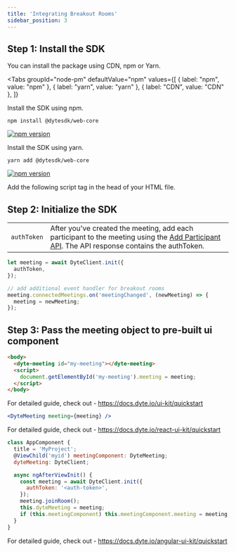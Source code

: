 ```yaml
---
title: 'Integrating Breakout Rooms'
sidebar_position: 3
---
```



## Step 1: Install the SDK

You can install the package using CDN, npm or Yarn.

<Tabs
  groupId="node-pm"
  defaultValue="npm"
  values={[
    { label: "npm", value: "npm" },
    { label: "yarn", value: "yarn" },
    { label: "CDN", value: "CDN" },
  ]}
>
  <TabItem value="npm">
Install the SDK using npm.

```shell
npm install @dytesdk/web-core
```

[![npm version](https://badge.fury.io/js/@dytesdk%2Fweb-core.svg)](https://badge.fury.io/js/@dytesdk%2Fweb-core)

  </TabItem>
  <TabItem value="yarn">
Install the SDK using yarn.

```shell
yarn add @dytesdk/web-core
```

[![npm version](https://badge.fury.io/js/@dytesdk%2Fweb-core.svg)](https://badge.fury.io/js/@dytesdk%2Fweb-core)

  </TabItem>
  <TabItem value="CDN">
Add the following script tag in the head of your HTML file.

  <WebCoreCDNInstallation />
  </TabItem>
</Tabs>

## Step 2: Initialize the SDK

|             |                                                                                                                                                                                   |
| ----------- | --------------------------------------------------------------------------------------------------------------------------------------------------------------------------------- |
| `authToken` | After you've created the meeting, add each participant to the meeting using the [Add Participant API](/api#/operations/add_participant). The API response contains the authToken. |

```js
let meeting = await DyteClient.init({
  authToken,
});

// add additional event handler for breakout rooms
meeting.connectedMeetings.on('meetingChanged', (newMeeting) => {
  meeting = newMeeting;
});
```

## Step 3: Pass the meeting object to pre-built ui component

<Tabs>
  <TabItem value="HTML">

```html
<body>
  <dyte-meeting id="my-meeting"></dyte-meeting>
  <script>
    document.getElementById('my-meeting').meeting = meeting;
  </script>
</body>
```

For detailed guide, check out - https://docs.dyte.io/ui-kit/quickstart

  </TabItem>
  <TabItem value="ReactJS">

```jsx
<DyteMeeting meeting={meeting} />
```

For detailed guide, check out - https://docs.dyte.io/react-ui-kit/quickstart

  </TabItem>
  <TabItem value="Angular">

```js
class AppComponent {
  title = 'MyProject';
  @ViewChild('myid') meetingComponent: DyteMeeting;
  dyteMeeting: DyteClient;

  async ngAfterViewInit() {
    const meeting = await DyteClient.init({
      authToken: '<auth-token>',
    });
    meeting.joinRoom();
    this.dyteMeeting = meeting;
    if (this.meetingComponent) this.meetingComponent.meeting = meeting;
  }
}
```

For detailed guide, check out - https://docs.dyte.io/angular-ui-kit/quickstart

  </TabItem>
</Tabs>
